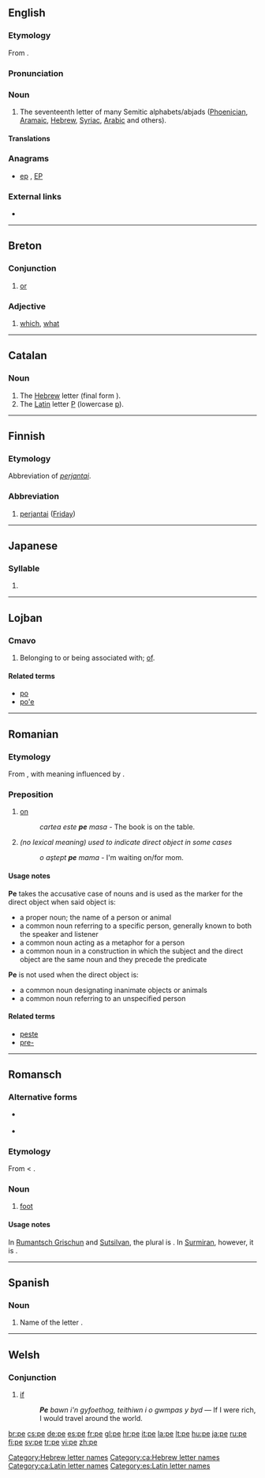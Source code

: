 {{also|Appendix:Variations of "pe"}}
==English==

===Etymology===
From {{proto|Semitic|pay-|mouth}}.

===Pronunciation===
{{rfp|lang=en}}

===Noun===
{{en-noun|pl=pes}}
{{rfv-inflection|pes}}

# The seventeenth letter of many Semitic  alphabets/abjads ([[Phoenician]], [[Aramaic]], [[Hebrew]], [[Syriac]], [[Arabic]] and others).

====Translations====
{{trans-top|Semitic letter}}
{{trans-mid}}
{{trans-bottom}}

===Anagrams===
* [[ep#English|ep]] , [[EP#English|EP]]

===External links===
* {{pedialite}}

[[Category:Hebrew letter names]]

----

==Breton==

===Conjunction===
{{infl|br|conjunction}}

# [[or]]

===Adjective===
{{infl|br|adjective|interrogative adjective}}

# [[which]], [[what]]

----

==Catalan==

===Noun===
{{ca-noun|f}}
# The [[Appendix:Hebrew script|Hebrew]] letter [[פ|{{Hebr|פ}}]] (final form [[ף|{{Hebr|ף}}]]).
# The [[Appendix:Latin script|Latin]] letter [[P]] (lowercase [[p]]).

[[Category:ca:Hebrew letter names]]
[[Category:ca:Latin letter names]]

----

==Finnish==

===Etymology===
Abbreviation of ''[[perjantai]]''.

===Abbreviation===
{{infl|fi|abbreviation}}

# [[perjantai]] ([[Friday]])

----

==Japanese==

===Syllable===
{{ja-syllable|sc=Latn}}

# {{Latn-def|ja|syllable|ぺ|ペ|pe}}

----

==Lojban==

===Cmavo===
{{jbo-cmavo}}

# Belonging to or being associated with; [[of]].

====Related terms====
* [[po#Lojban|po]]
* [[po'e#Lojban|po'e]]

----

==Romanian==

===Etymology===
From {{etyl|la|ro}} {{term|per|lang=la}}, with meaning influenced by {{term|super|lang=la}}.

===Preposition===
{{ro-prep|a}}

# [[on]]
#: ''cartea este '''pe''' masa'' - The book is on the table.
# ''(no lexical meaning) used to indicate direct object in some cases''
#: ''o aştept '''pe''' mama'' - I'm waiting on/for mom.

====Usage notes====
'''Pe''' takes the accusative case of nouns and is used as the marker for the direct object when said object is:
* a proper noun; the name of a person or animal
* a common noun referring to a specific person, generally known to both the speaker and listener
* a common noun acting as a metaphor for a person
* a common noun in a construction in which the subject and the direct object are the same noun and they precede the predicate

'''Pe''' is not used when the direct object is:
* a common noun designating inanimate objects or animals
* a common noun referring to an unspecified person

====Related terms====
* [[peste]]
* [[pre-]]
----

==Romansch==

===Alternative forms===
* {{qualifier|Sursilvan}} {{l|rm|pei}}
* {{qualifier|Puter|Vallader}} {{l|rm|pè}}

===Etymology===
From {{etyl|la|rm}} {{term|pes|pēs|foot|lang=la}} < {{proto|Indo-European|pṓds|lang=rm}}.

===Noun===
{{infl|rm|noun|g=m|plural|pes|or|peis}}

# {{context|Rumantsch Grischun|Sutsilvan|Surmiran|anatomy|lang=rm}} [[foot]]

====Usage notes====
In [[Rumantsch Grischun]] and [[Sutsilvan]], the plural is {{term|pes|lang=rm}}. In [[Surmiran]], however, it is {{term|peis|lang=rm}}.

----

==Spanish==

===Noun===
{{es-noun-f|p=pe}}

# Name of the letter {{term|p}}.

[[Category:es:Latin letter names]]

----

==Welsh==

===Conjunction===
{{infl|cy|conjunction}}
# [[if]] 
#: '''''Pe''' bawn i'n gyfoethog, teithiwn i o gwmpas y byd'' — If I were rich, I would travel around the world.

[[br:pe]]
[[cs:pe]]
[[de:pe]]
[[es:pe]]
[[fr:pe]]
[[gl:pe]]
[[hr:pe]]
[[it:pe]]
[[la:pe]]
[[lt:pe]]
[[hu:pe]]
[[ja:pe]]
[[ru:pe]]
[[fi:pe]]
[[sv:pe]]
[[tr:pe]]
[[vi:pe]]
[[zh:pe]]